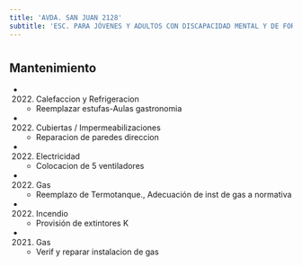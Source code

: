 ```yaml
---
title: 'AVDA. SAN JUAN 2128'
subtitle: 'ESC. PARA JÓVENES Y ADULTOS CON DISCAPACIDAD MENTAL Y DE FORMACIÓN INTEGRAL N° 22 P B PALACIOS ALMAFUERTE - CENOF CENTRO INTEGRADOR ALMAFUERTE'
---
```


#


## Mantenimiento

*  (2022) Calefaccion y Refrigeracion 
    + Reemplazar estufas-Aulas gastronomia

*  (2022) Cubiertas / Impermeabilizaciones 
    + Reparacion de paredes direccion

*  (2022) Electricidad 
    + Colocacion de 5 ventiladores

*  (2022) Gas 
    + Reemplazo de Termotanque., Adecuación de inst de gas a normativa

*  (2022) Incendio 
    + Provisión de extintores K

*  (2021) Gas 
    + Verif y reparar instalacion de gas



